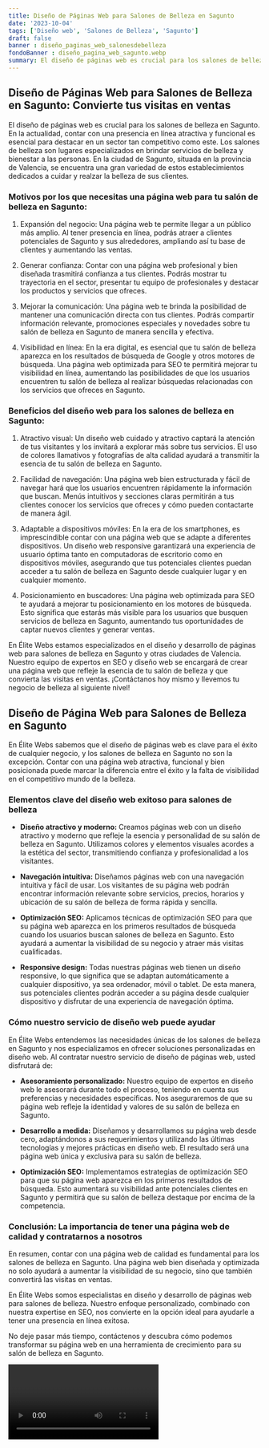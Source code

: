 ```yaml
---
title: Diseño de Páginas Web para Salones de Belleza en Sagunto
date: '2023-10-04'
tags: ['Diseño web', 'Salones de Belleza', 'Sagunto']
draft: false
banner : diseño_paginas_web_salonesdebelleza
fondoBanner : diseño_pagina_web_sagunto.webp
summary: El diseño de páginas web es crucial para los salones de belleza en Sagunto. En la actualidad, contar con una presencia en línea atractiva y funcional es esencial para destacar en un sector tan competitivo como este. Los salones de belleza son lugares especializados en brindar servicios de belleza y bienestar a las personas. En la ciudad de Sagunto, situada en la provincia de Valencia, se encuentra una gran variedad de estos establecimientos dedicados a cuidar y realzar la belleza de sus clientes.
---
```


## Diseño de Páginas Web para Salones de Belleza en Sagunto: Convierte tus visitas en ventas 

El diseño de páginas web es crucial para los salones de belleza en Sagunto. En la actualidad, contar con una presencia en línea atractiva y funcional es esencial para destacar en un sector tan competitivo como este. Los salones de belleza son lugares especializados en brindar servicios de belleza y bienestar a las personas. En la ciudad de Sagunto, situada en la provincia de Valencia, se encuentra una gran variedad de estos establecimientos dedicados a cuidar y realzar la belleza de sus clientes.

### Motivos por los que necesitas una página web para tu salón de belleza en Sagunto:

1. Expansión del negocio: Una página web te permite llegar a un público más amplio. Al tener presencia en línea, podrás atraer a clientes potenciales de Sagunto y sus alrededores, ampliando así tu base de clientes y aumentando las ventas.

2. Generar confianza: Contar con una página web profesional y bien diseñada trasmitirá confianza a tus clientes. Podrás mostrar tu trayectoria en el sector, presentar tu equipo de profesionales y destacar los productos y servicios que ofreces.

3. Mejorar la comunicación: Una página web te brinda la posibilidad de mantener una comunicación directa con tus clientes. Podrás compartir información relevante, promociones especiales y novedades sobre tu salón de belleza en Sagunto de manera sencilla y efectiva.

4. Visibilidad en línea: En la era digital, es esencial que tu salón de belleza aparezca en los resultados de búsqueda de Google y otros motores de búsqueda. Una página web optimizada para SEO te permitirá mejorar tu visibilidad en línea, aumentando las posibilidades de que los usuarios encuentren tu salón de belleza al realizar búsquedas relacionadas con los servicios que ofreces en Sagunto.

### Beneficios del diseño web para los salones de belleza en Sagunto:

1. Atractivo visual: Un diseño web cuidado y atractivo captará la atención de tus visitantes y los invitará a explorar más sobre tus servicios. El uso de colores llamativos y fotografías de alta calidad ayudará a transmitir la esencia de tu salón de belleza en Sagunto.

2. Facilidad de navegación: Una página web bien estructurada y fácil de navegar hará que los usuarios encuentren rápidamente la información que buscan. Menús intuitivos y secciones claras permitirán a tus clientes conocer los servicios que ofreces y cómo pueden contactarte de manera ágil.

3. Adaptable a dispositivos móviles: En la era de los smartphones, es imprescindible contar con una página web que se adapte a diferentes dispositivos. Un diseño web responsive garantizará una experiencia de usuario óptima tanto en computadoras de escritorio como en dispositivos móviles, asegurando que tus potenciales clientes puedan acceder a tu salón de belleza en Sagunto desde cualquier lugar y en cualquier momento.

4. Posicionamiento en buscadores: Una página web optimizada para SEO te ayudará a mejorar tu posicionamiento en los motores de búsqueda. Esto significa que estarás más visible para los usuarios que busquen servicios de belleza en Sagunto, aumentando tus oportunidades de captar nuevos clientes y generar ventas.

En Élite Webs estamos especializados en el diseño y desarrollo de páginas web para salones de belleza en Sagunto y otras ciudades de Valencia. Nuestro equipo de expertos en SEO y diseño web se encargará de crear una página web que refleje la esencia de tu salón de belleza y que convierta las visitas en ventas. ¡Contáctanos hoy mismo y llevemos tu negocio de belleza al siguiente nivel!

<GifSeo />

<Cta />

## Diseño de Página Web para Salones de Belleza en Sagunto

En Élite Webs sabemos que el diseño de páginas web es clave para el éxito de cualquier negocio, y los salones de belleza en Sagunto no son la excepción. Contar con una página web atractiva, funcional y bien posicionada puede marcar la diferencia entre el éxito y la falta de visibilidad en el competitivo mundo de la belleza.

### Elementos clave del diseño web exitoso para salones de belleza

- **Diseño atractivo y moderno:** Creamos páginas web con un diseño atractivo y moderno que refleje la esencia y personalidad de su salón de belleza en Sagunto. Utilizamos colores y elementos visuales acordes a la estética del sector, transmitiendo confianza y profesionalidad a los visitantes.

- **Navegación intuitiva:** Diseñamos páginas web con una navegación intuitiva y fácil de usar. Los visitantes de su página web podrán encontrar información relevante sobre servicios, precios, horarios y ubicación de su salón de belleza de forma rápida y sencilla.

- **Optimización SEO:** Aplicamos técnicas de optimización SEO para que su página web aparezca en los primeros resultados de búsqueda cuando los usuarios buscan salones de belleza en Sagunto. Esto ayudará a aumentar la visibilidad de su negocio y atraer más visitas cualificadas.

- **Responsive design:** Todas nuestras páginas web tienen un diseño responsive, lo que significa que se adaptan automáticamente a cualquier dispositivo, ya sea ordenador, móvil o tablet. De esta manera, sus potenciales clientes podrán acceder a su página desde cualquier dispositivo y disfrutar de una experiencia de navegación óptima.

### Cómo nuestro servicio de diseño web puede ayudar

En Élite Webs entendemos las necesidades únicas de los salones de belleza en Sagunto y nos especializamos en ofrecer soluciones personalizadas en diseño web. Al contratar nuestro servicio de diseño de páginas web, usted disfrutará de:

- **Asesoramiento personalizado:** Nuestro equipo de expertos en diseño web le asesorará durante todo el proceso, teniendo en cuenta sus preferencias y necesidades específicas. Nos aseguraremos de que su página web refleje la identidad y valores de su salón de belleza en Sagunto.

- **Desarrollo a medida:** Diseñamos y desarrollamos su página web desde cero, adaptándonos a sus requerimientos y utilizando las últimas tecnologías y mejores prácticas en diseño web. El resultado será una página web única y exclusiva para su salón de belleza.

- **Optimización SEO:** Implementamos estrategias de optimización SEO para que su página web aparezca en los primeros resultados de búsqueda. Esto aumentará su visibilidad ante potenciales clientes en Sagunto y permitirá que su salón de belleza destaque por encima de la competencia.

### Conclusión: La importancia de tener una página web de calidad y contratarnos a nosotros

En resumen, contar con una página web de calidad es fundamental para los salones de belleza en Sagunto. Una página web bien diseñada y optimizada no solo ayudará a aumentar la visibilidad de su negocio, sino que también convertirá las visitas en ventas.

En Élite Webs somos especialistas en diseño y desarrollo de páginas web para salones de belleza. Nuestro enfoque personalizado, combinado con nuestra expertise en SEO, nos convierte en la opción ideal para ayudarle a tener una presencia en línea exitosa.

No deje pasar más tiempo, contáctenos y descubra cómo podemos transformar su página web en una herramienta de crecimiento para su salón de belleza en Sagunto.

<Video />

<CtaBot job='Salones de Belleza' city='Sagunto'/>

<Gmaps query='Sagunto+españa+maps' />